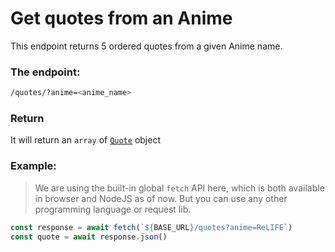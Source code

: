 
# Get quotes from an Anime

This endpoint returns 5 ordered quotes from a given Anime name.

### The endpoint:
```sh
/quotes/?anime=<anime_name>
```

### Return
It will return an `array` of [`Quote`](/quote) object

### Example:
> We are using the built-in global `fetch` API here, which is both available in browser and NodeJS as of now. But you can use any other programming language or request lib.

```js
const response = await fetch(`${BASE_URL}/quotes?anime=ReLIFE`)
const quote = await response.json()
```
